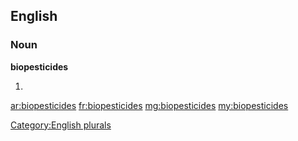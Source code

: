 ==English==

===Noun===
'''biopesticides'''

# {{plural of|biopesticide}}

[[Category:English plurals]]

[[ar:biopesticides]]
[[fr:biopesticides]]
[[mg:biopesticides]]
[[my:biopesticides]]